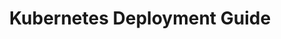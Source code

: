 ---
title: "Kubernetes Deployment Guide"
description: "Deploy and orchestrate Proxus on Kubernetes clusters"
sidebarTitle: "Kubernetes"
icon: "dharmachakra"
iconType: "brands"
"og:title": "Kubernetes Deployment | Proxus Docs"
"og:description": "Complete guide to deploying Proxus on Kubernetes clusters"
---